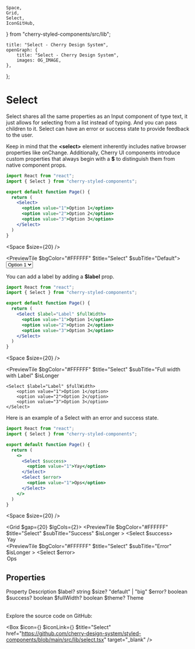 	Space,
	Grid,
	Select,
	IconGitHub,
} from "cherry-styled-components/src/lib";

	title: "Select - Cherry Design System",
	openGraph: {
		title: "Select - Cherry Design System",
		images: OG_IMAGE,
	},
};

# Select

Select shares all the same properties as an Input component of type text, it just allows for selecting from a list instead of typing. And you can pass children to it. Select can have an error or success state to provide feedback to the user.

Keep in mind that the **\<select>** element inherently includes native browser properties like onChange. Additionally, Cherry UI components introduce custom properties that always begin with a **$** to distinguish them from native component props.

```jsx
import React from "react";
import { Select } from "cherry-styled-components";

export default function Page() {
  return (
    <Select>
      <option value="1">Option 1</option>
      <option value="2">Option 2</option>
      <option value="3">Option 3</option>
    </Select>
  )
}
```

<Space $size={20} />

<PreviewTile $bgColor="#FFFFFF" $title="Select" $subTitle="Default">
	<Select>
		<option value="1">Option 1</option>
		<option value="2">Option 2</option>
		<option value="3">Option 3</option>
	</Select>
</PreviewTile>

You can add a label by adding a **$label** prop.

```jsx
import React from "react";
import { Select } from "cherry-styled-components";

export default function Page() {
  return (
    <Select $label="Label" $fullWidth>
      <option value="1">Option 1</option>
      <option value="2">Option 2</option>
      <option value="3">Option 3</option>
    </Select>
  )
}
```
<Space $size={20} />

<PreviewTile
	$bgColor="#FFFFFF"
	$title="Select"
	$subTitle="Full width with Label"
	$isLonger
>
	<Select $label="Label" $fullWidth>
		<option value="1">Option 1</option>
		<option value="2">Option 2</option>
		<option value="3">Option 3</option>
	</Select>
</PreviewTile>

Here is an example of a Select with an error and success state.

```jsx
import React from "react";
import { Select } from "cherry-styled-components";

export default function Page() {
  return (
    <>
      <Select $success>
        <option value="1">Yay</option>
      </Select>
      <Select $error>
        <option value="1">Ops</option>
      </Select>
    </>
  )
}
```
<Space $size={20} />

<Grid $gap={20} $lgCols={2}>
	<PreviewTile
		$bgColor="#FFFFFF"
		$title="Select"
		$subTitle="Success"
		$isLonger
	>
		<Select $success>
			<option value="1">Yay</option>
		</Select>
	</PreviewTile>
	<PreviewTile
		$bgColor="#FFFFFF"
		$title="Select"
		$subTitle="Error"
		$isLonger
	>
		<Select $error>
			<option value="1">Ops</option>
		</Select>
	</PreviewTile>
</Grid>

## Properties

<Table>
	<TableRow>
		<TableHead>Property</TableHead>
		<TableHead>Description</TableHead>
	</TableRow>
	<TableRow>
		<TableData $code>$label?</TableData>
		<TableData>string</TableData>
	</TableRow>
	<TableRow>
		<TableData $code>$size?</TableData>
		<TableData>"default" | "big"</TableData>
	</TableRow>
	<TableRow>
		<TableData $code>$error?</TableData>
		<TableData>boolean</TableData>
	</TableRow>
	<TableRow>
		<TableData $code>$success?</TableData>
		<TableData>boolean</TableData>
	</TableRow>
	<TableRow>
		<TableData $code>$fullWidth?</TableData>
		<TableData>boolean</TableData>
	</TableRow>
	<TableRow>
		<TableData $code>$theme?</TableData>
		<TableData>Theme</TableData>
	</TableRow>
</Table>

Explore the source code on GitHub:

<Box
	$icon={<IconFile />}
	$iconLink={<IconGitHub />}
	$title="Select"
	href="https://github.com/cherry-design-system/styled-components/blob/main/src/lib/select.tsx"
	target="_blank"
/>
